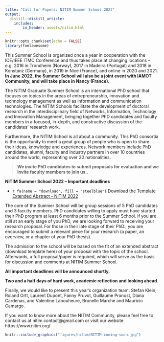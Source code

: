 ```yaml
---
title: "Call for Papers: NITIM Summer School 2022"
output:
  distill::distill_article:
    includes:
        in_header: assets/nitim.html
---
```


```r
knitr::opts_chunk$set(echo = FALSE)
library(fontawesome)
```



This Summer School is organized once a year in cooperation with the ICE/IEEE ITMC Conference and thus takes place at changing locations – e.g. 2016 in Trondheim (Norway), 2017 in Madeira (Portugal) and 2018 in Konstanz (Germany), in 2019 in Nice (France), and online in 2020 and 2021. **In June 2022, the Summer School will also be a joint event with IAMOT Community, and will take place in Nancy (France).** 



The NITIM Graduate Summer School is an international PhD school that focuses on topics in the areas of entrepreneurship, innovation and technology management as well as information and communication technologies. 
The NITIM Schools facilitate the development of doctoral research in the interdisciplinary field of Networks, Information, Technology and Innovation Management, bringing together PhD candidates and faculty members in a focused, in-depth, and constructive discussion of the candidates’ research work.

Furthermore, the NITIM School is all about a community. This PhD consortia is the opportunity to meet a great group of people who is open to share their ideas, knowledge and experiences. Network members include PhD candidates, alumni, faculty and industry partners in over 10 countries around the world, representing over 20 nationalities.



>**We invite PhD candidates to submit proposals for evaluation and we invite faculty members to join us.**. 

::: {.infobox .goal data-latex="{.goal}"}
**NITIM Summer School 2022 – Important deadlines**

- `r fa(name = "download", fill = "steelblue")` [Download the Template Extended Abstract - NITIM 2022](assets/template-nitim.docx)


:::

The core of the Summer School will be group sessions of 5 PhD candidates and 3 faculty members.
PhD candidates willing to apply must have started their PhD program at least 6 months prior to the Summer School. If you are still at an early stage of you PhD, we are looking forward to receiving your research proposal. 
For those in their late stage of their PhD., you are encouraged to submit a relevant piece for your research (a paper, an overview, or a chapter of your PhD thesis).

The admission to the school will be based on the fit of an extended abstract (download template here) of your proposal with the topic of the school. Afterwards, a full proposal/paper is required, which will serve as the basis for discussion and comments at NITIM Summer School. 

**All important deadlines will be announced shortly.** 

**Two and a half days of hard work, academic reflection and looking ahead.** 


Finally, we would like to present this year’s organization team:
Stefan Klein, Roland Ortt, Laurent Dupont, Fanny Pruvot, Guillaume Pronost, Diana Cardenas, and Valentine Labouheure, Brunelle Marche and Mauricio Camargo.

If you want to know more about the NITIM Community, please feel free to contact us at nitim.contact@gmail.com or visit our website https://www.nitim.org/


```r
knitr::include_graphics("figures/nitim/NITIM-coming-soon.jpg")
```



